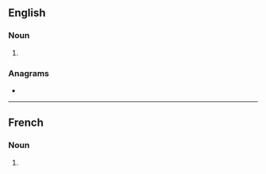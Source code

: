 ==English==

===Noun===
{{head|en|noun plural form}}

# {{plural of|czar|lang=en}}

===Anagrams===
* {{anagrams|en|a=acrsz|Z-cars|z cars}}

----

==French==

===Noun===
{{head|fr|noun plural form|g=m}}

# {{plural of|czar|lang=fr}}